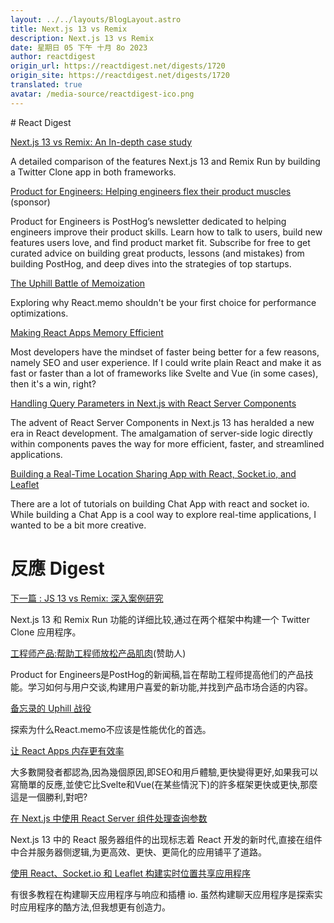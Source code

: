 ```yaml
---
layout: ../../layouts/BlogLayout.astro
title: Next.js 13 vs Remix
description: Next.js 13 vs Remix
date: 星期日 05 下午 十月 8o 2023
author: reactdigest
origin_url: https://reactdigest.net/digests/1720
origin_site: https://reactdigest.net/digests/1720
translated: true
avatar: /media-source/reactdigest-ico.png
---
```



<Reference client:only="react" title="Next.js 13 vs Remix" url="https://reactdigest.net/digests/1720" />

<Detail client:only="react">
	# React Digest

[Next.js 13 vs Remix: An In-depth case study](https://reactdigest.net/link/16436/a24eb3ef-556d-456e-a6a4-25de0a1cd63b/email)

A detailed comparison of the features Next.js 13 and Remix Run by building a Twitter Clone app in both frameworks.

[Product for Engineers: Helping engineers flex their product muscles](https://reactdigest.net/link/16437/a24eb3ef-556d-456e-a6a4-25de0a1cd63b/email) (sponsor)

Product for Engineers is PostHog’s newsletter dedicated to helping engineers improve their product skills. Learn how to talk to users, build new features users love, and find product market fit. Subscribe for free to get curated advice on building great products, lessons (and mistakes) from building PostHog, and deep dives into the strategies of top startups.

[The Uphill Battle of Memoization](https://reactdigest.net/link/16438/a24eb3ef-556d-456e-a6a4-25de0a1cd63b/email)

Exploring why React.memo shouldn't be your first choice for performance optimizations.

[Making React Apps Memory Efficient](https://reactdigest.net/link/16439/a24eb3ef-556d-456e-a6a4-25de0a1cd63b/email)

Most developers have the mindset of faster being better for a few reasons, namely SEO and user experience. If I could write plain React and make it as fast or faster than a lot of frameworks like Svelte and Vue (in some cases), then it's a win, right?

[Handling Query Parameters in Next.js with React Server Components](https://reactdigest.net/link/16440/a24eb3ef-556d-456e-a6a4-25de0a1cd63b/email)

The advent of React Server Components in Next.js 13 has heralded a new era in React development. The amalgamation of server-side logic directly within components paves the way for more efficient, faster, and streamlined applications.

[Building a Real-Time Location Sharing App with React, Socket.io, and Leaflet](https://reactdigest.net/link/16441/a24eb3ef-556d-456e-a6a4-25de0a1cd63b/email)

There are a lot of tutorials on building Chat App with react and socket io. While building a Chat App is a cool way to explore real-time applications, I wanted to be a bit more creative.


</Detail>

# 反應 Digest

[下一篇 : JS 13 vs Remix: 深入案例研究](https://reactdigest.net/link/16436/a24eb3ef-556d-456e-a6a4-25de0a1cd63b/email)

Next.js 13 和 Remix Run 功能的详细比较,通过在两个框架中构建一个 Twitter Clone 应用程序。

[工程师产品:帮助工程师放松产品肌肉](https://reactdigest.net/link/16437/a24eb3ef-556d-456e-a6a4-25de0a1cd63b/email)(赞助人)

Product for Engineers是PostHog的新闻稿,旨在帮助工程师提高他们的产品技能。学习如何与用户交谈,构建用户喜爱的新功能,并找到产品市场合适的内容。

[备忘录的 Uphill 战役](https://reactdigest.net/link/16438/a24eb3ef-556d-456e-a6a4-25de0a1cd63b/email)

探索为什么React.memo不应该是性能优化的首选。

[让 React Apps 内存更有效率](https://reactdigest.net/link/16439/a24eb3ef-556d-456e-a6a4-25de0a1cd63b/email)

大多數開發者都認為,因為幾個原因,即SEO和用戶體驗,更快變得更好,如果我可以寫簡單的反應,並使它比Svelte和Vue(在某些情況下)的許多框架更快或更快,那麼這是一個勝利,對吧?

[在 Next.js 中使用 React Server 组件处理查询参数](https://reactdigest.net/link/16440/a24eb3ef-556d-456e-a6a4-25de0a1cd63b/email)

Next.js 13 中的 React 服务器组件的出现标志着 React 开发的新时代,直接在组件中合并服务器侧逻辑,为更高效、更快、更简化的应用铺平了道路。

[使用 React、Socket.io 和 Leaflet 构建实时位置共享应用程序](https://reactdigest.net/link/16441/a24eb3ef-556d-456e-a6a4-25de0a1cd63b/email)

有很多教程在构建聊天应用程序与响应和插槽 io. 虽然构建聊天应用程序是探索实时应用程序的酷方法,但我想更有创造力。


